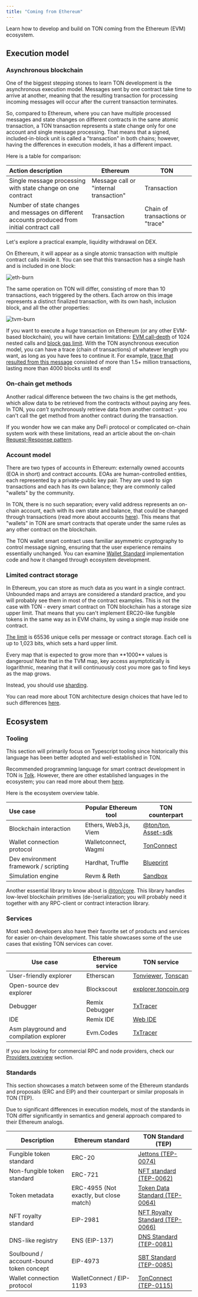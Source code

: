 ```yaml
---
title: "Coming from Ethereum"
---
```



Learn how to develop and build on TON coming from the Ethereum (EVM) ecosystem.

## Execution model

### Asynchronous blockchain

One of the biggest stepping stones to learn TON development is the asynchronous execution model. Messages sent by one contract take time to arrive at another, meaning that the resulting transaction for processing incoming messages will occur after the current transaction terminates.

So, compared to Ethereum, where you can have multiple processed messages and state changes on different contracts in the same atomic transaction, a TON transaction represents a state change only for one account and single message processing. That means that a signed, included-in-block unit is called a "transaction" in both chains; however, having the differences in execution models, it has a different impact.

Here is a table for comparison:

| Action description                                                                             | Ethereum                               | TON                              |
| :--------------------------------------------------------------------------------------------- | -------------------------------------- | -------------------------------- |
| Single message processing with state change on one contract                                    | Message call or "internal transaction" | Transaction                      |
| Number of state changes and messages on different accounts produced from initial contract call | Transaction                            | Chain of transactions or "trace" |

Let's explore a practical example, liquidity withdrawal on DEX.

On Ethereum, it will appear as a single atomic transaction with multiple contract calls inside it. You can see that this transaction has a single hash and is included in one block:

![eth-burn](/resources/images/from-ethereum/burn-tx-eth.png)

The same operation on TON will differ, consisting of more than 10 transactions, each triggered by the others. Each arrow on this image represents a distinct finalized transaction, with its own hash, inclusion block, and all the other properties:

![tvm-burn](/resources/images/from-ethereum/burn-tx-ton.png)

If you want to execute a _huge_ transaction on Ethereum (or any other EVM-based blockchain), you will have certain limitations: [EVM call-depth](https://ethereum.org/developers/docs/evm/#evm-instructions) of 1024 nested calls and [block gas limit](https://ethereum.org/developers/docs/blocks/#block-size). With the TON asynchronous execution model, you can have a trace (chain of transactions) of whatever length you want, as long as you have fees to continue it. For example, [trace that resulted from this message](https://tonviewer.com/transaction/e887503f7dac857be80487e3ed0774db962379d1c153e6df7b9b5313c657ab94) consisted of more than 1.5+ million transactions, lasting more than 4000 blocks until its end!

### On-chain get methods

Another radical difference between the two chains is the get methods, which allow data to be retrieved from the contracts without paying any fees. In TON, you _can't_ synchronously retrieve data from another contract - you can't call the get method from another contract during the transaction.

If you wonder how we can make any DeFi protocol or complicated on-chain system work with these limitations, read an article about the on-chain [Request-Response pattern](/techniques/carry-value).

### Account model

There are two types of accounts in Ethereum: externally owned accounts (EOA in short) and contract accounts. EOAs are human-controlled entities, each represented by a private-public key pair. They are used to sign transactions and each has its own balance; they are commonly called "wallets" by the community.

In TON, there is no such separation; every valid address represents an on-chain account, each with its own state and balance, that could be changed through transactions (read more about accounts [here](/ton/addresses/overview)). This means that "wallets" in TON are smart contracts that operate under the same rules as any other contract on the blockchain.

The TON wallet smart contract uses familiar asymmetric cryptography to control message signing, ensuring that the user experience remains essentially unchanged. You can examine [Wallet Standard](/standard/wallets/comparison) implementation code and how it changed through ecosystem development.

### Limited contract storage

In Ethereum, you can store as much data as you want in a single contract. Unbounded maps and arrays are considered a standard practice, and you will probably see them in most of the contract examples. This is not the case with TON - every smart contract on TON blockchain has a storage size upper limit. That means that you can't implement ERC20-like fungible tokens in the same way as in EVM chains, by using a single map inside one contract.

[The limit](/ton/config) is 65536 unique cells per message or contract storage. Each cell is up to 1,023 bits, which sets a hard upper limit.

<Aside
  type="danger"
>
  Every map that is expected to grow more than **1000** values is dangerous! Note that in the TVM map, key access asymptotically is logarithmic, meaning that it will continuously cost you more gas to find keys as the map grows.
</Aside>

Instead, you should use [sharding](/ton/shards).

You can read more about TON architecture design choices that have led to such differences [here](/standard/overview).

## Ecosystem

### Tooling

<Aside>
  This section will primarily focus on Typescript tooling since historically this language has been better adopted and well-established in TON.
</Aside>

Recommended programming language for smart contract development in TON is [Tolk](/language/tolk). However, there are other established languages in the ecosystem; you can read more about them [here](/language/tact).

Here is the ecosystem overview table.

| Use case                              | Popular Ethereum tool | TON counterpart                                                                                              |
| :------------------------------------ | --------------------- | ------------------------------------------------------------------------------------------------------------ |
| Blockchain interaction                | Ethers, Web3.js, Viem | [@ton/ton](https://www.npmjs.com/package/@ton/ton), [Asset-sdk](https://github.com/ton-community/assets-sdk) |
| Wallet connection protocol            | Walletconnect, Wagmi  | [TonConnect](https://github.com/ton-connect)                                                                 |
| Dev environment framework / scripting | Hardhat, Truffle      | [Blueprint](https://github.com/ton-org/blueprint)                                                            |
| Simulation engine                     | Revm & Reth           | [Sandbox](https://github.com/ton-org/sandbox)                                                                |

Another essential library to know about is [@ton/core](https://www.npmjs.com/package/@ton/core). This library handles low-level blockchain primitives (de-)serialization; you will probably need it together with any RPC-client or contract interaction library.

### Services

Most web3 developers also have their favorite set of products and services for easier on-chain development. This table showcases some of the use cases that existing TON services can cover.

| Use case                                | Ethereum service | TON service                                                          |
| --------------------------------------- | ---------------- | -------------------------------------------------------------------- |
| User-friendly explorer                  | Etherscan        | [Tonviewer](https://tonviewer.com/), [Tonscan](https://tonscan.org/) |
| Open-source dev explorer                | Blockscout       | [explorer.toncoin.org](https://explorer.toncoin.org/)                |
| Debugger                                | Remix Debugger   | [TxTracer](https://txtracer.ton.org/)                                |
| IDE                                     | Remix IDE        | [Web IDE](https://ide.ton.org/)                                      |
| Asm playground and compilation explorer | Evm.Codes        | [TxTracer](https://txtracer.ton.org/)                                |

If you are looking for commercial RPC and node providers, check our [Providers overview](/ecosystem/rpc/overview) section.

### Standards

This section showcases a match between some of the Ethereum standards and proposals (ERC and EIP) and their counterpart or similar proposals in TON (TEP).

<Aside>
  Due to significant differences in execution models, most of the standards in TON differ significantly in semantics and general approach compared to their Ethereum analogs.
</Aside>

| Description                             | Ethereum standard                       | TON Standard (TEP)                                                 |
| --------------------------------------- | --------------------------------------- | ------------------------------------------------------------------ |
| Fungible token standard                 | ERC-20                                  | [Jettons (TEP-0074)](/standard/tokens/jettons/overview)            |
| Non-fungible token standard             | ERC-721                                 | [NFT standard (TEP-0062)](/standard/tokens/nft/overview)           |
| Token metadata                          | ERC-4955 (Not exactly, but close match) | [Token Data Standard (TEP-0064)](/standard/tokens/metadata)        |
| NFT royalty standard                    | EIP-2981                                | [NFT Royalty Standard (TEP-0066)](/standard/tokens/nft/comparison) |
| DNS-like registry                       | ENS (EIP-137)                           | [DNS Standard (TEP-0081)](/services/dns)                           |
| Soulbound / account-bound token concept | EIP-4973                                | [SBT Standard (TEP-0085)](/standard/tokens/sbt/overview)           |
| Wallet connection protocol              | WalletConnect / EIP-1193                | [TonConnect (TEP-0115)](/ecosystem/ton-connect)                    |
